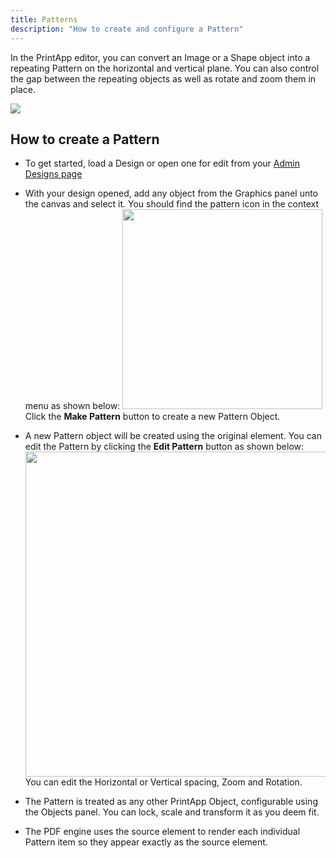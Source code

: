 ```yaml
---
title: Patterns
description: "How to create and configure a Pattern"
---
```


In the PrintApp editor, you can convert an Image or a Shape object into a repeating Pattern on the horizontal and vertical plane. You can also control the gap between the repeating objects as well as rotate and zoom them in place.

<Tip title="Editor showing a Pattern">
    <Frame>
        <img src="/images/object-pattern.png" />
    </Frame>
</Tip>

## How to create a Pattern

-   To get started, load a Design or open one for edit from your [Admin Designs page](https://admin.print.app/designs)

-   With your design opened, add any object from the Graphics panel unto the canvas and select it. You should find the pattern icon in the context menu as shown below:
    <img width="320" src="/images/pattern.png" />
    Click the **Make Pattern** button to create a new Pattern Object.

-   A new Pattern object will be created using the original element. You can edit the Pattern by clicking the **Edit Pattern** button as shown below:
    <img width="520" src="/images/edit-pattern.png" />
    You can edit the Horizontal or Vertical spacing, Zoom and Rotation.

-   The Pattern is treated as any other PrintApp Object, configurable using the Objects panel. You can lock, scale and transform it as you deem fit.

-   The PDF engine uses the source element to render each individual Pattern item so they appear exactly as the source element.
